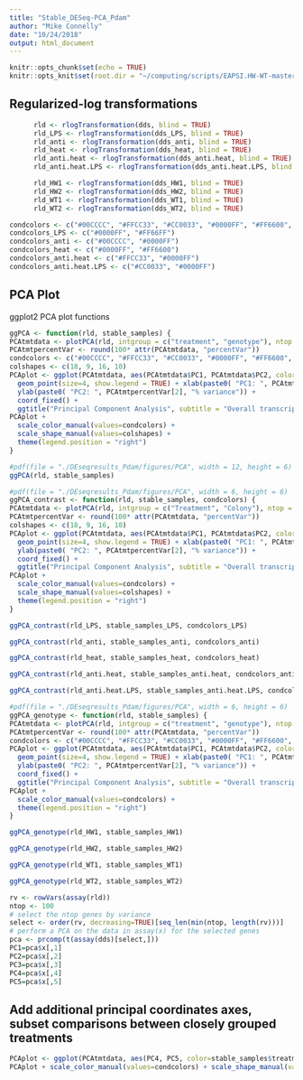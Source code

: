 ```yaml
---
title: "Stable_DESeq-PCA_Pdam"
author: "Mike Connelly"
date: "10/24/2018"
output: html_document
---
```


```r
knitr::opts_chunk$set(echo = TRUE)
knitr::opts_knit$set(root.dir = "~/computing/scripts/EAPSI.HW-WT-master/")
```
## Regularized-log transformations
```r
      rld <- rlogTransformation(dds, blind = TRUE)
      rld_LPS <- rlogTransformation(dds_LPS, blind = TRUE)
      rld_anti <- rlogTransformation(dds_anti, blind = TRUE)
      rld_heat <- rlogTransformation(dds_heat, blind = TRUE)
      rld_anti.heat <- rlogTransformation(dds_anti.heat, blind = TRUE)
      rld_anti.heat.LPS <- rlogTransformation(dds_anti.heat.LPS, blind = TRUE)
```
```r
      rld_HW1 <- rlogTransformation(dds_HW1, blind = TRUE)
      rld_HW2 <- rlogTransformation(dds_HW2, blind = TRUE)
      rld_WT1 <- rlogTransformation(dds_WT1, blind = TRUE)
      rld_WT2 <- rlogTransformation(dds_WT2, blind = TRUE)
```
```r
condcolors <- c("#00CCCC", "#FFCC33", "#CC0033", "#0000FF", "#FF6600", "#FF66FF")
condcolors_LPS <- c("#0000FF", "#FF66FF")
condcolors_anti <- c("#00CCCC", "#0000FF")
condcolors_heat <- c("#0000FF", "#FF6600")
condcolors_anti.heat <- c("#FFCC33", "#0000FF")
condcolors_anti.heat.LPS <- c("#CC0033", "#0000FF")
```

## PCA Plot
ggplot2 PCA plot functions
```r
ggPCA <- function(rld, stable_samples) {
PCAtmtdata <- plotPCA(rld, intgroup = c("treatment", "genotype"), ntop = 500, returnData = TRUE)
PCAtmtpercentVar <- round(100* attr(PCAtmtdata, "percentVar"))
condcolors <- c("#00CCCC", "#FFCC33", "#CC0033", "#0000FF", "#FF6600", "#FF66FF")
colshapes <- c(18, 9, 16, 10)
PCAplot <- ggplot(PCAtmtdata, aes(PCAtmtdata$PC1, PCAtmtdata$PC2, color=stable_samples$treatment, shape=stable_samples$genotype)) +
  geom_point(size=4, show.legend = TRUE) + xlab(paste0( "PC1: ", PCAtmtpercentVar[1], "% variance")) + 
  ylab(paste0( "PC2: ", PCAtmtpercentVar[2], "% variance")) + 
  coord_fixed() + 
  ggtitle("Principal Component Analysis", subtitle = "Overall transcriptome expression data")
PCAplot + 
  scale_color_manual(values=condcolors) + 
  scale_shape_manual(values=colshapes) +
  theme(legend.position = "right")
}
```
```r
#pdf(file = "./DEseqresults_Pdam/figures/PCA", width = 12, height = 6)
ggPCA(rld, stable_samples)
```

```r
#pdf(file = "./DEseqresults_Pdam/figures/PCA", width = 6, height = 6)
ggPCA_contrast <- function(rld, stable_samples, condcolors) {
PCAtmtdata <- plotPCA(rld, intgroup = c("Treatment", "Colony"), ntop = 500, returnData = TRUE)
PCAtmtpercentVar <- round(100* attr(PCAtmtdata, "percentVar"))
colshapes <- c(18, 9, 16, 10)
PCAplot <- ggplot(PCAtmtdata, aes(PCAtmtdata$PC1, PCAtmtdata$PC2, color=stable_samples$Treatment, shape=stable_samples$genotype)) +
  geom_point(size=4, show.legend = TRUE) + xlab(paste0( "PC1: ", PCAtmtpercentVar[1], "% variance")) + 
  ylab(paste0( "PC2: ", PCAtmtpercentVar[2], "% variance")) + 
  coord_fixed() + 
  ggtitle("Principal Component Analysis", subtitle = "Overall transcriptome expression data")
PCAplot + 
  scale_color_manual(values=condcolors) + 
  scale_shape_manual(values=colshapes) +
  theme(legend.position = "right")
}
```
```r
ggPCA_contrast(rld_LPS, stable_samples_LPS, condcolors_LPS)
```
```r
ggPCA_contrast(rld_anti, stable_samples_anti, condcolors_anti)
```
```r
ggPCA_contrast(rld_heat, stable_samples_heat, condcolors_heat)
```
```r
ggPCA_contrast(rld_anti.heat, stable_samples_anti.heat, condcolors_anti.heat)
```
```r
ggPCA_contrast(rld_anti.heat.LPS, stable_samples_anti.heat.LPS, condcolors_anti.heat.LPS)
```

```r
#pdf(file = "./DEseqresults_Pdam/figures/PCA", width = 6, height = 6)
ggPCA_genotype <- function(rld, stable_samples) {
PCAtmtdata <- plotPCA(rld, intgroup = c("treatment", "genotype"), ntop = 500, returnData = TRUE)
PCAtmtpercentVar <- round(100* attr(PCAtmtdata, "percentVar"))
condcolors <- c("#00CCCC", "#FFCC33", "#CC0033", "#0000FF", "#FF6600", "#FF66FF")
PCAplot <- ggplot(PCAtmtdata, aes(PCAtmtdata$PC1, PCAtmtdata$PC2, color=stable_samples$treatment)) +
  geom_point(size=4, show.legend = TRUE) + xlab(paste0( "PC1: ", PCAtmtpercentVar[1], "% variance")) + 
  ylab(paste0( "PC2: ", PCAtmtpercentVar[2], "% variance")) + 
  coord_fixed() + 
  ggtitle("Principal Component Analysis", subtitle = "Overall transcriptome expression data")
PCAplot + 
  scale_color_manual(values=condcolors) + 
  theme(legend.position = "right")
}
```
```r
ggPCA_genotype(rld_HW1, stable_samples_HW1)
```
```r
ggPCA_genotype(rld_HW2, stable_samples_HW2)
```
```r
ggPCA_genotype(rld_WT1, stable_samples_WT1)
```
```r
ggPCA_genotype(rld_WT2, stable_samples_WT2)
```
```r
rv <- rowVars(assay(rld))
ntop <- 100
# select the ntop genes by variance
select <- order(rv, decreasing=TRUE)[seq_len(min(ntop, length(rv)))]
# perform a PCA on the data in assay(x) for the selected genes
pca <- prcomp(t(assay(dds)[select,]))
PC1=pca$x[,1]
PC2=pca$x[,2]
PC3=pca$x[,3]
PC4=pca$x[,4]
PC5=pca$x[,5]
```
## Add additional principal coordinates axes, subset comparisons between closely grouped treatments
```r
PCAplot <- ggplot(PCAtmtdata, aes(PC4, PC5, color=stable_samples$treatment, shape=stable_samples$genotype)) + geom_point(size=4, show.legend = TRUE) + xlab(paste0( "PC1: ", PCAtmtpercentVar[1], "% variance")) + ylab(paste0( "PC2: ", PCAtmtpercentVar[2], "% variance")) + coord_fixed() + ggtitle("Principal Component Analysis", subtitle = "Overall transcriptome expression data")
PCAplot + scale_color_manual(values=condcolors) + scale_shape_manual(values=colshapes)
```
